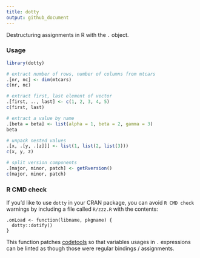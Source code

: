 ```yaml
---
title: dotty
output: github_document
---
```


Destructuring assignments in R with the `.` object.


### Usage

```r
library(dotty)

# extract number of rows, number of columns from mtcars
.[nr, nc] <- dim(mtcars)
c(nr, nc)

# extract first, last element of vector
.[first, .., last] <- c(1, 2, 3, 4, 5)
c(first, last)

# extract a value by name
.[beta = beta] <- list(alpha = 1, beta = 2, gamma = 3)
beta

# unpack nested values
.[x, .[y, .[z]]] <- list(1, list(2, list(3)))
c(x, y, z)

# split version components
.[major, minor, patch] <- getRversion()
c(major, minor, patch)
```


### R CMD check

If you'd like to use `dotty` in your CRAN package, you can avoid
`R CMD check` warnings by including a file called `R/zzz.R` with the contents:

```
.onLoad <- function(libname, pkgname) {
  dotty::dotify()
}
```

This function patches [codetools](https://cran.r-project.org/package=codetools)
so that variables usages in `.` expressions can be linted as though those
were regular bindings / assignments.
